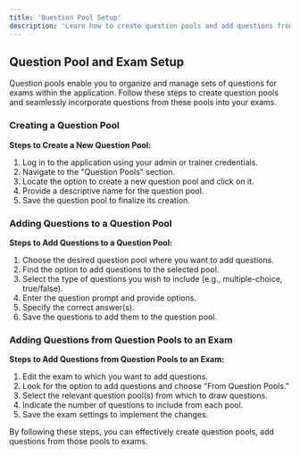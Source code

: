 ```yaml
---
title: 'Question Pool Setup'
description: 'Learn how to create question pools and add questions from those pools to exams.'
---
```


## Question Pool and Exam Setup

Question pools enable you to organize and manage sets of questions for exams within the application. Follow these steps to create question pools and seamlessly incorporate questions from these pools into your exams.

### Creating a Question Pool

**Steps to Create a New Question Pool:**
1. Log in to the application using your admin or trainer credentials.
2. Navigate to the "Question Pools" section.
3. Locate the option to create a new question pool and click on it.
4. Provide a descriptive name for the question pool.
5. Save the question pool to finalize its creation.

### Adding Questions to a Question Pool

**Steps to Add Questions to a Question Pool:**
1. Choose the desired question pool where you want to add questions.
2. Find the option to add questions to the selected pool.
3. Select the type of questions you wish to include (e.g., multiple-choice, true/false).
4. Enter the question prompt and provide options.
5. Specify the correct answer(s).
6. Save the questions to add them to the question pool.

### Adding Questions from Question Pools to an Exam

**Steps to Add Questions from Question Pools to an Exam:**
1. Edit the exam to which you want to add questions.
2. Look for the option to add questions and choose "From Question Pools."
3. Select the relevant question pool(s) from which to draw questions.
4. Indicate the number of questions to include from each pool.
5. Save the exam settings to implement the changes.

By following these steps, you can effectively create question pools, add questions from those pools to exams.